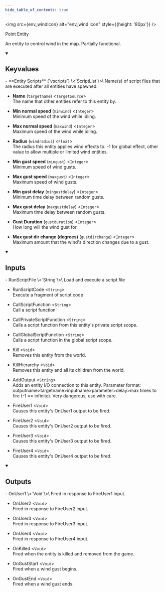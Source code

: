 ```yaml
---
hide_table_of_contents: true
---
```



<img src={env_windIcon} alt="env_wind icon" style={{height: '80px'}} />

Point Entity

An entity to control wind in the map. Partially functional.

<details open>
<summary><h2>Keyvalues</h2></summary>
- **Entity Scripts** (`vscripts`) \<`ScriptList`\>\
Name(s) of script files that are executed after all entities have spawned.

- **Name** (`targetname`) \<`TargetSource`\>\
The name that other entities refer to this entity by.

- **Min normal speed** (`minwind`) \<`Integer`\>\
Minimum speed of the wind while idling.

- **Max normal speed** (`maxwind`) \<`Integer`\>\
Maximum speed of the wind while idling.

- **Radius** (`windradius`) \<`Float`\>\
The radius this entity applies wind effects to.  -1 for global effect, other value to allow multiple or limited wind entities.

- **Min gust speed** (`mingust`) \<`Integer`\>\
Minimum speed of wind gusts.

- **Max gust speed** (`maxgust`) \<`Integer`\>\
Maximum speed of wind gusts.

- **Min gust delay** (`mingustdelay`) \<`Integer`\>\
Minimum time delay between random gusts.

- **Max gust delay** (`maxgustdelay`) \<`Integer`\>\
Maximum time delay between random gusts.

- **Gust Duration** (`gustduration`) \<`Integer`\>\
How long will the wind gust for.

- **Max gust dir change (degrees)** (`gustdirchange`) \<`Integer`\>\
Maximum amount that the wind's direction changes due to a gust.


 </details>
<details open>
<summary><h2>Inputs</h2></summary>
- RunScriptFile \<`String`\>\
Load and execute a script file

- RunScriptCode \<`String`\>\
Execute a fragment of script code

- CallScriptFunction \<`String`\>\
Call a script function

- CallPrivateScriptFunction \<`String`\>\
Calls a script function from this entity's private script scope.

- CallGlobalScriptFunction \<`String`\>\
Calls a script function in the global script scope.

- Kill \<`Void`\>\
Removes this entity from the world.

- KillHierarchy \<`Void`\>\
Removes this entity and all its children from the world.

- AddOutput \<`String`\>\
Adds an entity I/O connection to this entity. Parameter format: outputname&gt;targetname>inputname&gt;parameter&gt;delay&gt;max times to fire (-1 == infinite). Very dangerous, use with care.

- FireUser1 \<`Void`\>\
Causes this entity's OnUser1 output to be fired.

- FireUser2 \<`Void`\>\
Causes this entity's OnUser2 output to be fired.

- FireUser3 \<`Void`\>\
Causes this entity's OnUser3 output to be fired.

- FireUser4 \<`Void`\>\
Causes this entity's OnUser4 output to be fired.


 </details>
<details open>
<summary><h2>Outputs</h2></summary>
- OnUser1 \<`Void`\>\
Fired in response to FireUser1 input.

- OnUser2 \<`Void`\>\
Fired in response to FireUser2 input.

- OnUser3 \<`Void`\>\
Fired in response to FireUser3 input.

- OnUser4 \<`Void`\>\
Fired in response to FireUser4 input.

- OnKilled \<`Void`\>\
Fired when the entity is killed and removed from the game.

- OnGustStart \<`Void`\>\
Fired when a wind gust begins.

- OnGustEnd \<`Void`\>\
Fired when a wind gust ends.


 </details>